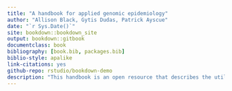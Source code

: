 ```yaml
--- 
title: "A handbook for applied genomic epidemiology"
author: "Allison Black, Gytis Dudas, Patrick Ayscue"
date: "`r Sys.Date()`"
site: bookdown::bookdown_site
output: bookdown::gitbook
documentclass: book
bibliography: [book.bib, packages.bib]
biblio-style: apalike
link-citations: yes
github-repo: rstudio/bookdown-demo
description: "This handbook is an open resource that describes the utility of genomic epidemiology in applied epidemiology, and how to put it into action within public health settings."
---
```

